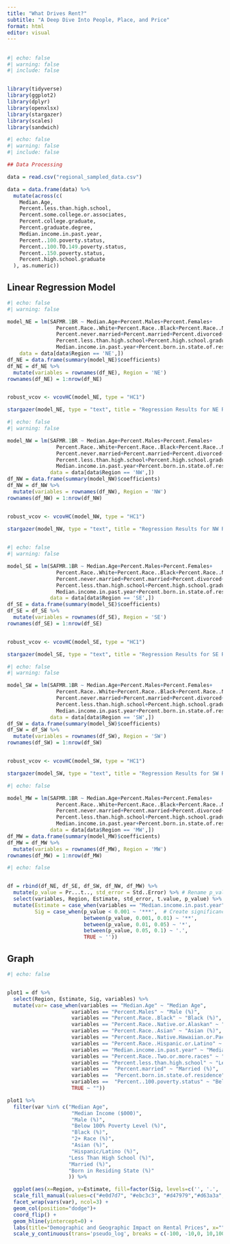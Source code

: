 ```yaml
---
title: "What Drives Rent?"
subtitle: "A Deep Dive Into People, Place, and Price"
format: html
editor: visual
---
```


## 

```r
#| echo: false
#| warning: false
#| include: false


library(tidyverse)
library(ggplot2)
library(dplyr)
library(openxlsx)
library(stargazer)
library(scales)
library(sandwich)

```

```r
#| echo: false
#| warning: false
#| include: false

## Data Processing

data = read.csv("regional_sampled_data.csv")

data = data.frame(data) %>%
  mutate(across(c(
    Median.Age,
    Percent.less.than.high.school,
    Percent.some.college.or.associates,
    Percent.college.graduate,
    Percent.graduate.degree,
    Median.income.in.past.year,
    Percent..100.poverty.status,
    Percent..100.TO.149.poverty.status,
    Percent..150.poverty.status,
    Percent.high.school.graduate
  ), as.numeric))

```

## Linear Regression Model

```r
#| echo: false
#| warning: false

model_NE = lm(SAFMR.1BR ~ Median.Age+Percent.Males+Percent.Females+
                Percent.Race..White+Percent.Race..Black+Percent.Race..Native.or.Alaskan+Percent.Race..Asian+Percent.Race..Native.Hawaiian.or.Pacific.Islander+Percent.Race..Hispanic.or.Latino+Percent.speak.another.language.at.home+
                Percent.never.married+Percent.married+Percent.divorced+Percent.widowed+Percent.Race..Two.or.more.races+
                Percent.less.than.high.school+Percent.high.school.graduate+Percent.some.college.or.associates+Percent.college.graduate+Percent.graduate.degree+
                Median.income.in.past.year+Percent.born.in.state.of.residence+Percent..100.poverty.status,
    data = data[data$Region == 'NE',])
df_NE = data.frame(summary(model_NE)$coefficients)
df_NE = df_NE %>%
  mutate(variables = rownames(df_NE), Region = 'NE')
rownames(df_NE) = 1:nrow(df_NE)


robust_vcov <- vcovHC(model_NE, type = "HC1")

stargazer(model_NE, type = "text", title = "Regression Results for NE Region", se = list(sqrt(diag(robust_vcov))))

```

```r
#| echo: false
#| warning: false

model_NW = lm(SAFMR.1BR ~ Median.Age+Percent.Males+Percent.Females+
                Percent.Race..White+Percent.Race..Black+Percent.Race..Native.or.Alaskan+Percent.Race..Asian+Percent.Race..Native.Hawaiian.or.Pacific.Islander+Percent.Race..Hispanic.or.Latino+Percent.speak.another.language.at.home+
                Percent.never.married+Percent.married+Percent.divorced+Percent.widowed+Percent.Race..Two.or.more.races+
                Percent.less.than.high.school+Percent.high.school.graduate+Percent.some.college.or.associates+Percent.college.graduate+Percent.graduate.degree+
                Median.income.in.past.year+Percent.born.in.state.of.residence+Percent..100.poverty.status,
              data = data[data$Region == 'NW',])
df_NW = data.frame(summary(model_NW)$coefficients)
df_NW = df_NW %>%
  mutate(variables = rownames(df_NW), Region = 'NW')
rownames(df_NW) = 1:nrow(df_NW)


robust_vcov <- vcovHC(model_NW, type = "HC1")

stargazer(model_NW, type = "text", title = "Regression Results for NW Region", se = list(sqrt(diag(robust_vcov))))
 
```

```r
#| echo: false
#| warning: false

model_SE = lm(SAFMR.1BR ~ Median.Age+Percent.Males+Percent.Females+
                Percent.Race..White+Percent.Race..Black+Percent.Race..Native.or.Alaskan+Percent.Race..Asian+Percent.Race..Native.Hawaiian.or.Pacific.Islander+Percent.Race..Hispanic.or.Latino+Percent.speak.another.language.at.home+
                Percent.never.married+Percent.married+Percent.divorced+Percent.widowed+Percent.Race..Two.or.more.races+
                Percent.less.than.high.school+Percent.high.school.graduate+Percent.some.college.or.associates+Percent.college.graduate+Percent.graduate.degree+
                Median.income.in.past.year+Percent.born.in.state.of.residence+Percent..100.poverty.status,
              data = data[data$Region == 'SE',])
df_SE = data.frame(summary(model_SE)$coefficients)
df_SE = df_SE %>%
  mutate(variables = rownames(df_SE), Region = 'SE')
rownames(df_SE) = 1:nrow(df_SE)


robust_vcov <- vcovHC(model_SE, type = "HC1")

stargazer(model_SE, type = "text", title = "Regression Results for SE Region", se = list(sqrt(diag(robust_vcov))))

```

```r
#| echo: false
#| warning: false

model_SW = lm(SAFMR.1BR ~ Median.Age+Percent.Males+Percent.Females+
                Percent.Race..White+Percent.Race..Black+Percent.Race..Native.or.Alaskan+Percent.Race..Asian+Percent.Race..Native.Hawaiian.or.Pacific.Islander+Percent.Race..Hispanic.or.Latino+Percent.speak.another.language.at.home+
                Percent.never.married+Percent.married+Percent.divorced+Percent.widowed+Percent.Race..Two.or.more.races+
                Percent.less.than.high.school+Percent.high.school.graduate+Percent.some.college.or.associates+Percent.college.graduate+Percent.graduate.degree+
                Median.income.in.past.year+Percent.born.in.state.of.residence+Percent..100.poverty.status,
              data = data[data$Region == 'SW',])
df_SW = data.frame(summary(model_SW)$coefficients)
df_SW = df_SW %>%
  mutate(variables = rownames(df_SW), Region = 'SW')
rownames(df_SW) = 1:nrow(df_SW)


robust_vcov <- vcovHC(model_SW, type = "HC1")

stargazer(model_SW, type = "text", title = "Regression Results for SW Region", se = list(sqrt(diag(robust_vcov))))

```

```r
#| echo: false

model_MW = lm(SAFMR.1BR ~ Median.Age+Percent.Males+Percent.Females+
                Percent.Race..White+Percent.Race..Black+Percent.Race..Native.or.Alaskan+Percent.Race..Asian+Percent.Race..Native.Hawaiian.or.Pacific.Islander+Percent.Race..Hispanic.or.Latino+Percent.speak.another.language.at.home+
                Percent.never.married+Percent.married+Percent.divorced+Percent.widowed+Percent.Race..Two.or.more.races+
                Percent.less.than.high.school+Percent.high.school.graduate+Percent.some.college.or.associates+Percent.college.graduate+Percent.graduate.degree+
                Median.income.in.past.year+Percent.born.in.state.of.residence+Percent..100.poverty.status,
              data = data[data$Region == 'MW',])
df_MW = data.frame(summary(model_MW)$coefficients)
df_MW = df_MW %>%
  mutate(variables = rownames(df_MW), Region = 'MW')
rownames(df_MW) = 1:nrow(df_MW)

```

```r
#| echo: false


df = rbind(df_NE, df_SE, df_SW, df_NW, df_MW) %>%
  mutate(p_value = Pr...t.., std_error = Std..Error) %>% # Rename p_value and std_error
  select(variables, Region, Estimate, std_error, t.value, p_value) %>%
  mutate(Estimate = case_when(variables == "Median.income.in.past.year" ~ Estimate*1000, TRUE ~ Estimate), 
         Sig = case_when(p_value < 0.001 ~ '***',  # Create significance indicator based on p_value
                         between(p_value, 0.001, 0.01) ~ '**',
                         between(p_value, 0.01, 0.05) ~ '*',
                         between(p_value, 0.05, 0.1) ~ '.',
                         TRUE ~ ''))

```

## Graph

```r
#| echo: false


plot1 = df %>%
  select(Region, Estimate, Sig, variables) %>%
  mutate(var= case_when(variables == "Median.Age" ~ "Median Age",
                     variables == "Percent.Males" ~ "Male (%)",
                     variables == "Percent.Race..Black" ~ "Black (%)",
                     variables == "Percent.Race..Native.or.Alaskan" ~ "Native/Alaskan (%)",
                     variables == "Percent.Race..Asian" ~ "Asian (%)",
                     variables == "Percent.Race..Native.Hawaiian.or.Pacific.Islander" ~ "Hawaiian/Pacific Islander (%)",
                     variables == "Percent.Race..Hispanic.or.Latino" ~ "Hispanic/Latino (%)",
                     variables == "Median.income.in.past.year" ~ "Median Income ($000)",
                     variables == "Percent.Race..Two.or.more.races" ~ "2+ Race (%)",
                     variables == "Percent.less.than.high.school" ~ "Less Than High School (%)",
                     variables ==  "Percent.married" ~ "Married (%)",
                     variables ==  "Percent.born.in.state.of.residence" ~ "Born in Residing State (%)",
                     variables ==  "Percent..100.poverty.status" ~ "Below 100% Poverty Level (%)",
                     TRUE ~ ""))

plot1 %>% 
  filter(var %in% c("Median Age",
                     "Median Income ($000)",
                     "Male (%)",
                     "Below 100% Poverty Level (%)",
                     "Black (%)",
                     "2+ Race (%)",
                     "Asian (%)",
                     "Hispanic/Latino (%)",
                    "Less Than High School (%)",
                    "Married (%)",
                    "Born in Residing State (%)"
                    )) %>%

  ggplot(aes(x=Region, y=Estimate, fill=factor(Sig, levels=c('', '.', '*', '**', '***'))))+
  scale_fill_manual(values=c("#e0d7d7", "#ebc3c3", "#d47979","#d63a3a", "#990000")) +
  facet_wrap(vars(var), ncol=3) +
  geom_col(position="dodge")+
  coord_flip() + 
  geom_hline(yintercept=0) +
  labs(title="Demographic and Geographic Impact on Rental Prices", x="", y="Change in Rental Price ($) Per Unit Increase", fill="Stat. Sig.") +
  scale_y_continuous(trans='pseudo_log', breaks = c(-100, -10,0, 10,100, 1000))

```
